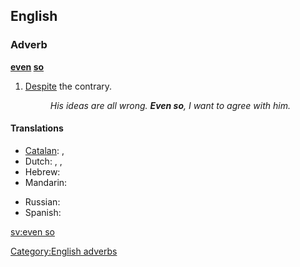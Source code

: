 ==English==

===Adverb===
'''[[even]] [[so]]'''

# [[despite|Despite]] the contrary.
#: ''His ideas are all wrong. '''Even so''', I want to agree with him.''

====Translations====
{{trans-top|despite the contrary}}
* [[Catalan]]: {{t|ca|tot i així}}, {{t|ca|tot i això}}
* Dutch: {{t|nl|desondanks}}, {{t|nl|zelfs dan}}, {{t|nl|toch}}
* Hebrew: {{t|he|בכל זאת|tr=bekhol zot|alt=בְּכָל זֹאת|sc=Hebr}}
* Mandarin: {{t|cmn|即使这样|sc=Hani}}
{{trans-mid}}
* Russian: {{t|ru|несмотря на это|sc=Cyrl}}
* Spanish: {{t-|es|aun así}}
{{trans-bottom}}

[[Category:English adverbs]]

[[sv:even so]]